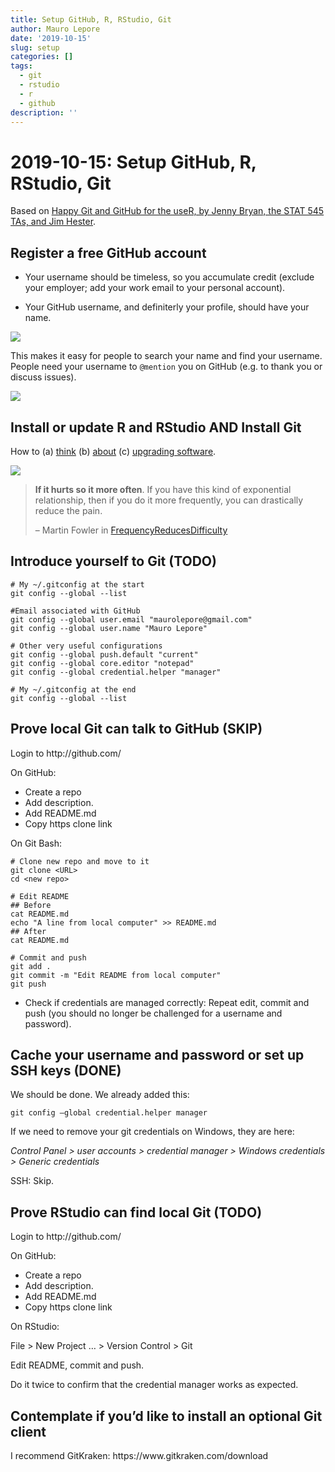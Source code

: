 ```yaml
---
title: Setup GitHub, R, RStudio, Git
author: Mauro Lepore
date: '2019-10-15'
slug: setup
categories: []
tags:
  - git
  - rstudio
  - r
  - github
description: ''
---
```


# 2019-10-15: Setup GitHub, R, RStudio, Git

Based on [Happy Git and GitHub for the useR, by Jenny Bryan, the STAT 545 TAs, and Jim Hester](https://happygitwithr.com/).

## Register a free GitHub account

* Your username should be timeless, so you accumulate credit (exclude your employer; add your work email to your personal account).

* Your GitHub username, and definiterly your profile, should have your name.

![](https://i.imgur.com/thyv7ax.png)

This makes it easy for people to search your name and find your username. People need your username to `@mention` you on GitHub (e.g. to thank you or discuss issues).

![](https://i.imgur.com/BMcaky9.png)



## Install or update R and RStudio AND Install Git

How to (a) [think](https://happygitwithr.com/install-r-rstudio.html#install-r-rstudio)
(b) [about](https://community.rstudio.com/t/should-i-update-all-my-r-packages-frequently-yes-no-why/5856/4?u=mauro_lepore) (c) [upgrading software](https://cran.r-project.org/web/packages/installr/index.html).


![](https://i.imgur.com/X30oCE1.png)

> __If it hurts so it more often__. If you have this kind of exponential relationship, then if you do it more frequently, you can drastically reduce the pain.
>
> -- Martin Fowler in [FrequencyReducesDifficulty](https://martinfowler.com/bliki/FrequencyReducesDifficulty.html)



## Introduce yourself to Git (TODO)

```
# My ~/.gitconfig at the start
git config --global --list

#Email associated with GitHub
git config --global user.email "maurolepore@gmail.com"
git config --global user.name "Mauro Lepore"

# Other very useful configurations
git config --global push.default "current"
git config --global core.editor "notepad"
git config --global credential.helper "manager"

# My ~/.gitconfig at the end
git config --global --list
```



## Prove local Git can talk to GitHub (SKIP)

Login to http://github.com/

On GitHub: 

* Create a repo
* Add description.
* Add README.md
* Copy https clone link

On Git Bash:

```
# Clone new repo and move to it
git clone <URL>
cd <new repo>

# Edit README
## Before
cat README.md
echo "A line from local computer" >> README.md
## After
cat README.md

# Commit and push
git add .
git commit -m "Edit README from local computer"
git push
```

* Check if credentials are managed correctly: Repeat edit, commit and push (you should no longer be challenged for a username and password).



## Cache your username and password or set up SSH keys (DONE)

We should be done. We already added this:

```
git config —global credential.helper manager 
```

If we need to remove your git credentials on Windows, they are here:

_Control Panel > user accounts > credential manager > Windows credentials > Generic credentials_

SSH: Skip.



## Prove RStudio can find local Git (TODO)

Login to http://github.com/

On GitHub: 

* Create a repo
* Add description.
* Add README.md
* Copy https clone link
 
On RStudio:

File > New Project ... > Version Control > Git

Edit README, commit and push.

Do it twice to confirm that the credential manager works as expected.



## Contemplate if you’d like to install an optional Git client

I recommend GitKraken: https://www.gitkraken.com/download

